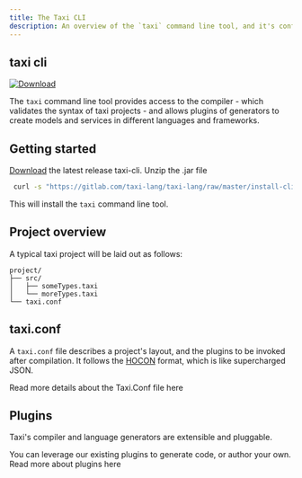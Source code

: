 ```yaml
---
title: The Taxi CLI
description: An overview of the `taxi` command line tool, and it's config
---
```



## taxi cli

[ ![Download](https://api.bintray.com/packages/taxi-lang/releases/taxi-cli/images/download.svg) ](https://gitlab.com/taxi-lang/taxi-lang/-/jobs/artifacts/master/raw/taxi-cli/target/taxi-cli.zip?job=publish-release)

The `taxi` command line tool provides access to the compiler - which validates the syntax of taxi projects  - and allows plugins of generators to create models and services in different languages and frameworks.

## Getting started

[Download](https://gitlab.com/taxi-lang/taxi-lang/-/jobs/artifacts/master/raw/taxi-cli/target/taxi-cli.zip?job=publish-release) the latest release taxi-cli.  Unzip the .jar file

```bash
 curl -s "https://gitlab.com/taxi-lang/taxi-lang/raw/master/install-cli.py" | python3
```

This will install the `taxi` command line tool.

## Project overview

A typical taxi project will be laid out as follows:

```text
project/
├── src/
│   ├── someTypes.taxi
│   └── moreTypes.taxi
└── taxi.conf
```

## taxi.conf

A `taxi.conf` file describes a project's layout, and the plugins to be invoked after compilation.  It follows the [HOCON](https://github.com/lightbend/config/blob/master/HOCON.md#hocon-human-optimized-config-object-notation) format, which is like supercharged JSON.

Read more details about the Taxi.Conf file <Link to="../taxi-conf-file" rel="">here</Link>

<!--{% page-ref page="taxi.conf-file.md" %}-->

## Plugins

Taxi's compiler and language generators are extensible and pluggable.

You can leverage our existing plugins to generate code, or author your own.  Read more about plugins <Link to="../../plugins/README">here</Link>

<!--{% page-ref page="plugins/" %}-->

